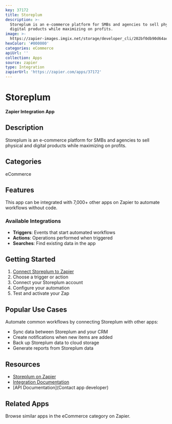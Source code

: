```yaml
---
key: 37172
title: Storeplum
description: >-
  Storeplum is an e-commerce platform for SMBs and agencies to sell physical and
  digital products while maximizing on profits.
image: >-
  https://zapier-images.imgix.net/storage/developer_cli/202bf0db90d64acb4756e405ff5cb5f5.png?auto=format%2Ccompress&ixlib=python-3.0.0&q=50
hexColor: '#000000'
categories: eCommerce
apiUrl: ''
collection: Apps
source: zapier
type: Integration
zapierUrl: 'https://zapier.com/apps/37172'
---
```

# Storeplum

**Zapier Integration App**

## Description

Storeplum is an e-commerce platform for SMBs and agencies to sell physical and digital products while maximizing on profits.

## Categories

eCommerce

## Features

This app can be integrated with 7,000+ other apps on Zapier to automate workflows without code.

### Available Integrations

- **Triggers**: Events that start automated workflows
- **Actions**: Operations performed when triggered
- **Searches**: Find existing data in the app

## Getting Started

1. [Connect Storeplum to Zapier](https://zapier.com/apps/37172)
2. Choose a trigger or action
3. Connect your Storeplum account
4. Configure your automation
5. Test and activate your Zap

## Popular Use Cases

Automate common workflows by connecting Storeplum with other apps:

- Sync data between Storeplum and your CRM
- Create notifications when new items are added
- Back up Storeplum data to cloud storage
- Generate reports from Storeplum data

## Resources

- [Storeplum on Zapier](https://zapier.com/apps/37172)
- [Integration Documentation](https://zapier.com/apps/37172/integrations)
- [API Documentation](Contact app developer)

## Related Apps

Browse similar apps in the eCommerce category on Zapier.
